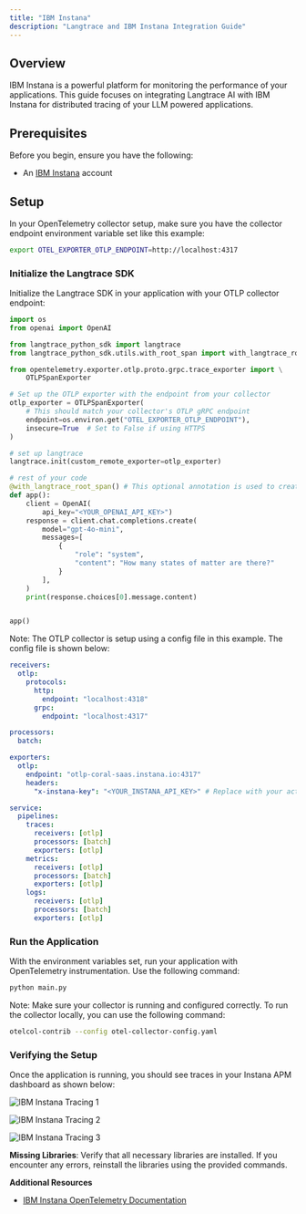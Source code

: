 ```yaml
---
title: "IBM Instana"
description: "Langtrace and IBM Instana Integration Guide"
---
```


## Overview

IBM Instana is a powerful platform for monitoring the performance of your applications. This guide focuses on integrating Langtrace AI with IBM Instana for distributed tracing of your LLM powered applications.

## Prerequisites

Before you begin, ensure you have the following:

- An [IBM Instana](https://www.ibm.com/products/instana) account

## Setup

In your OpenTelemetry collector setup, make sure you have the collector endpoint environment variable set like this example:

```bash
export OTEL_EXPORTER_OTLP_ENDPOINT=http://localhost:4317
```

### Initialize the Langtrace SDK

Initialize the Langtrace SDK in your application with your OTLP collector endpoint:

```python
import os
from openai import OpenAI

from langtrace_python_sdk import langtrace
from langtrace_python_sdk.utils.with_root_span import with_langtrace_root_span

from opentelemetry.exporter.otlp.proto.grpc.trace_exporter import \
    OTLPSpanExporter

# Set up the OTLP exporter with the endpoint from your collector
otlp_exporter = OTLPSpanExporter(
    # This should match your collector's OTLP gRPC endpoint
    endpoint=os.environ.get("OTEL_EXPORTER_OTLP_ENDPOINT"),
    insecure=True  # Set to False if using HTTPS
)

# set up langtrace
langtrace.init(custom_remote_exporter=otlp_exporter)

# rest of your code
@with_langtrace_root_span() # This optional annotation is used to create a parent root span for the entire application
def app():
    client = OpenAI(
        api_key="<YOUR_OPENAI_API_KEY>")
    response = client.chat.completions.create(
        model="gpt-4o-mini",
        messages=[
            {
                "role": "system",
                "content": "How many states of matter are there?"
            }
        ],
    )
    print(response.choices[0].message.content)


app()
```

Note: The OTLP collector is setup using a config file in this example. The config file is shown below:

```yaml
receivers:
  otlp:
    protocols:
      http:
        endpoint: "localhost:4318"
      grpc:
        endpoint: "localhost:4317"

processors:
  batch:

exporters:
  otlp:
    endpoint: "otlp-coral-saas.instana.io:4317"
    headers:
      "x-instana-key": "<YOUR_INSTANA_API_KEY>" # Replace with your actual Instana API key which you can find in your email confirmation after signing up for Instana.

service:
  pipelines:
    traces:
      receivers: [otlp]
      processors: [batch]
      exporters: [otlp]
    metrics:
      receivers: [otlp]
      processors: [batch]
      exporters: [otlp]
    logs:
      receivers: [otlp]
      processors: [batch]
      exporters: [otlp]
```

### **Run the Application**

With the environment variables set, run your application with OpenTelemetry instrumentation. Use the following command:

```bash
python main.py
```

Note: Make sure your collector is running and configured correctly. To run the collector locally, you can use the following command:

```bash
otelcol-contrib --config otel-collector-config.yaml
```

### **Verifying the Setup**

Once the application is running, you should see traces in your Instana APM dashboard as shown below:

![IBM Instana Tracing 1](/images/instana1.png)

![IBM Instana Tracing 2](/images/instana2.png)

![IBM Instana Tracing 3](/images/instana3.png)

**Missing Libraries**: Verify that all necessary libraries are installed. If you encounter any errors, reinstall the libraries using the provided commands.

**Additional Resources**

- [IBM Instana OpenTelemetry Documentation](https://www.ibm.com/docs/en/instana-observability/current?topic=instana-backend#endpoints-of-the-instana-backend-otlp-acceptor)
